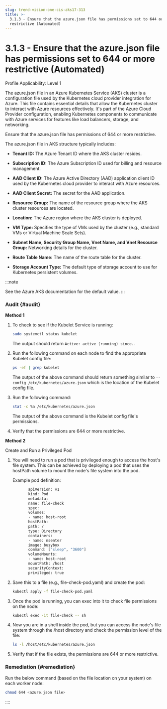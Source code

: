 ```yaml
---
slug: trend-vision-one-cis-aks17-313
title: >-
  3.1.3 - Ensure that the azure.json file has permissions set to 644 or more
  restrictive (Automated)
---
```

# 3.1.3 - Ensure that the azure.json file has permissions set to 644 or more restrictive (Automated)

Profile Applicability: Level 1

The azure.json file in an Azure Kubernetes Service (AKS) cluster is a configuration file used by the Kubernetes cloud provider integration for Azure. This file contains essential details that allow the Kubernetes cluster to interact with Azure resources effectively. It's part of the Azure Cloud Provider configuration, enabling Kubernetes components to communicate with Azure services for features like load balancers, storage, and networking.

Ensure that the azure.json file has permissions of 644 or more restrictive.

The azure.json file in AKS structure typically includes:

- **Tenant ID:** The Azure Tenant ID where the AKS cluster resides.

- **Subscription ID:** The Azure Subscription ID used for billing and resource management.

- **AAD Client ID:** The Azure Active Directory (AAD) application client ID used by the Kubernetes cloud provider to interact with Azure resources.

- **AAD Client Secret:** The secret for the AAD application.

- **Resource Group:** The name of the resource group where the AKS cluster resources are located.

- **Location:** The Azure region where the AKS cluster is deployed.

- **VM Type:** Specifies the type of VMs used by the cluster (e.g., standard VMs or Virtual Machine Scale Sets).

- **Subnet Name, Security Group Name, Vnet Name, and Vnet Resource Group:** Networking details for the cluster.

- **Route Table Name:** The name of the route table for the cluster.

- **Storage Account Type:** The default type of storage account to use for Kubernetes persistent volumes.

:::note

See the Azure AKS documentation for the default value.
:::

### Audit {#audit}

**Method 1**

1.  To check to see if the Kubelet Service is running:

    ```bash
    sudo systemctl status kubelet
    ```

    The output should return `Active: active (running) since..`

2.  Run the following command on each node to find the appropriate Kubelet config file:

    ```bash
    ps -ef | grep kubelet
    ```

    The output of the above command should return something similar to `--config /etc/kubernetes/azure.json` which is the location of the Kubelet config file.

3.  Run the following command:

    ```bash
    stat -c %a /etc/kubernetes/azure.json
    ```

    The output of the above command is the Kubelet config file's permissions.

4.  Verify that the permissions are 644 or more restrictive.

**Method 2**

Create and Run a Privileged Pod

1.  You will need to run a pod that is privileged enough to access the host's file system. This can be achieved by deploying a pod that uses the hostPath volume to mount the node's file system into the pod.

    Example pod definition:

    ```bash
           apiVersion: v1
           kind: Pod
           metadata:
           name: file-check
           spec:
           volumes:
           - name: host-root
           hostPath:
           path: /
           type: Directory
           containers:
           - name: nsenter
           image: busybox
           command: ["sleep", "3600"]
           volumeMounts:
           - name: host-root
           mountPath: /host
           securityContext:
           privileged: true

    ```

2.  Save this to a file (e.g., file-check-pod.yaml) and create the pod:

    ```bash
    kubectl apply -f file-check-pod.yaml
    ```

3.  Once the pod is running, you can exec into it to check file permissions on the node:

    ```bash
    kubectl exec -it file-check -- sh
    ```

4.  Now you are in a shell inside the pod, but you can access the node's file system through the /host directory and check the permission level of the file:

    ```bash
    ls -l /host/etc/kubernetes/azure.json
    ```

5.  Verify that if the file exists, the permissions are 644 or more restrictive.

### Remediation {#remediation}

Run the below command (based on the file location on your system) on each worker node:

```bash
chmod 644 <azure.json file>
```
::::
